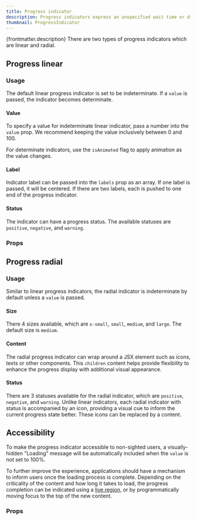 ```yaml
---
title: Progress indicator
description: Progress indicators express an unspecified wait time or display the length of a process.
thumbnail: ProgressIndicator
---
```


{frontmatter.description} There are two types of progress indicators which are linear and radial.

## Progress linear

### Usage

The default linear progress indicator is set to be indeterminate. If a `value` is passed, the indicator becomes determinate.

<LiveExample src='ProgressLinear.main.jsx' truncate={false}>
  <AllExamples.ProgressLinearMainExample client:load />
</LiveExample>

#### Value

To specify a value for indeterminate linear indicator, pass a number into the `value` prop. We recommend keeping the value inclusively between 0 and 100.

<LiveExample src='ProgressLinear.value.jsx' truncate={false}>
  <AllExamples.ProgressLinearValueExample client:load />
</LiveExample>

For determinate indicators, use the `isAnimated` flag to apply animation as the value changes.

#### Label

Indicator label can be passed into the `labels` prop as an array. If one label is passed, it will be centered. If there are two labels, each is pushed to one end of the progress indicator.

<LiveExample src='ProgressLinear.label.jsx' truncate={false}>
  <AllExamples.ProgressLinearLabelExample client:load />
</LiveExample>

#### Status

The indicator can have a progress status. The available statuses are `positive`, `negative`, and `warning`.

<LiveExample src='ProgressLinear.status.jsx' truncate={false}>
  <AllExamples.ProgressLinearStatusExample client:load />
</LiveExample>

### Props

<PropsTable path='@itwin/itwinui-react/esm/core/ProgressIndicators/ProgressLinear.d.ts' />

## Progress radial

### Usage

Similar to linear progress indicators, the radial indicator is indeterminate by default unless a `value` is passed.

<LiveExample src='ProgressRadial.main.jsx' truncate={false}>
  <AllExamples.ProgressRadialMainExample client:load />
</LiveExample>

#### Size

There 4 sizes available, which are `x-small`, `small`, `medium`, and `large`. The default size is `medium`.

<LiveExample src='ProgressRadial.size.jsx' truncate={false}>
  <AllExamples.ProgressRadialSizeExample client:load />
</LiveExample>

#### Content

The radial progress indicator can wrap around a JSX element such as icons, texts or other components. This `children` content helps provide flexibility to enhance the progress display with additional visual appearance.

<LiveExample src='ProgressRadial.content.jsx' truncate={false}>
  <AllExamples.ProgressRadialContentExample client:load />
</LiveExample>

#### Status

There are 3 statuses available for the radial indicator, which are `positive`, `negative`, and `warning`. Unlike linear indicators, each radial indicator with status is accompanied by an icon, providing a visual cue to inform the current progress state better. These icons can be replaced by a content.

<LiveExample src='ProgressRadial.status.jsx' truncate={false}>
  <AllExamples.ProgressRadialStatusExample client:load />
</LiveExample>

## Accessibility

To make the progress indicator accessible to non-sighted users, a visually-hidden "Loading" message will be automatically included when the `value` is not set to 100%.

To further improve the experience, applications should have a mechanism to inform users once the loading process is complete. Depending on the criticality of the content and how long it takes to load, the progress completion can be indicated using a [live region](https://developer.mozilla.org/en-US/docs/Web/Accessibility/ARIA/ARIA_Live_Regions), or by programmatically moving focus to the top of the new content.

### Props

<PropsTable path='@itwin/itwinui-react/esm/core/ProgressIndicators/ProgressRadial.d.ts' />
